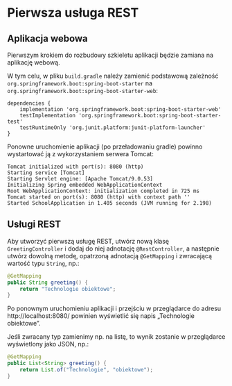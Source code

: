 # Pierwsza usługa REST

## Aplikacja webowa

Pierwszym krokiem do rozbudowy szkieletu aplikacji będzie zamiana na aplikację webową.

W tym celu, w pliku `build.gradle` należy zamienić podstawową zależność `org.springframework.boot:spring-boot-starter` na `org.springframework.boot:spring-boot-starter-web`:

```
dependencies {
    implementation 'org.springframework.boot:spring-boot-starter-web'
    testImplementation 'org.springframework.boot:spring-boot-starter-test'
    testRuntimeOnly 'org.junit.platform:junit-platform-launcher'
}
```

Ponowne uruchomienie aplikacji (po przeładowaniu gradle) powinno wystartować ją z wykorzystaniem serwera Tomcat:

```
Tomcat initialized with port(s): 8080 (http)
Starting service [Tomcat]
Starting Servlet engine: [Apache Tomcat/9.0.53]
Initializing Spring embedded WebApplicationContext
Root WebApplicationContext: initialization completed in 725 ms
Tomcat started on port(s): 8080 (http) with context path ''
Started SchoolApplication in 1.405 seconds (JVM running for 2.198)
```

## Usługi REST

Aby utworzyć pierwszą usługę REST, utwórz nową klasę `GreetingController` i dodaj do niej adnotację `@RestController`, a następnie utwórz dowolną metodę, opatrzoną adnotacją `@GetMapping` i zwracającą wartość typu `String`, np.:

```java
@GetMapping
public String greeting() {
    return "Technologie obiektowe";
}
```

Po ponownym uruchomieniu aplikacji i przejściu w przeglądarce do adresu http://localhost:8080/ powinien wyświetlić się napis „Technologie obiektowe”.

Jeśli zwracany typ zamienimy np. na listę, to wynik zostanie w przeglądarce wyświetlony jako JSON, np.:

```java
@GetMapping
public List<String> greeting() {
    return List.of("Technologie", "obiektowe");
}
```